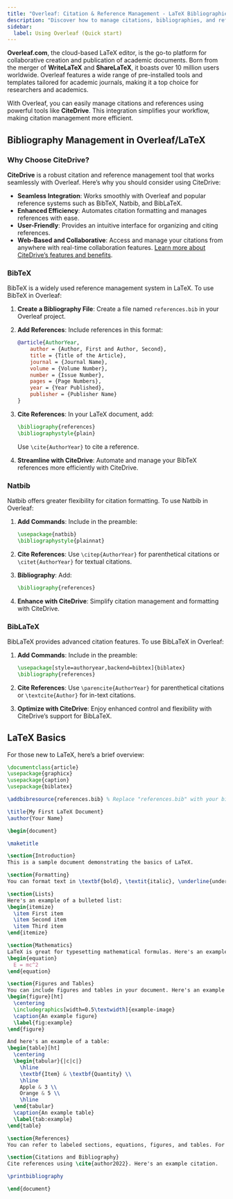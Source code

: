 ```yaml
---
title: "Overleaf: Citation & Reference Management - LaTeX Bibliographies Intro"
description: "Discover how to manage citations, bibliographies, and references in Overleaf using BibTeX, Natbib, and BibLaTeX. Plus, streamline your workflow with CiteDrive."
sidebar:
  label: Using Overleaf (Quick start)
---
```



**Overleaf.com**, the cloud-based LaTeX editor, is the go-to platform for collaborative creation and publication of academic documents. Born from the merger of **WriteLaTeX** and **ShareLaTeX**, it boasts over 10 million users worldwide. Overleaf features a wide range of pre-installed tools and templates tailored for academic journals, making it a top choice for researchers and academics.

With Overleaf, you can easily manage citations and references using powerful tools like **CiteDrive**. This integration simplifies your workflow, making citation management more efficient.

<CiteDrive />

## Bibliography Management in Overleaf/LaTeX

### Why Choose CiteDrive?

**CiteDrive** is a robust citation and reference management tool that works seamlessly with Overleaf. Here’s why you should consider using CiteDrive:

- **Seamless Integration**: Works smoothly with Overleaf and popular reference systems such as BibTeX, Natbib, and BibLaTeX.
- **Enhanced Efficiency**: Automates citation formatting and manages references with ease.
- **User-Friendly**: Provides an intuitive interface for organizing and citing references.
- **Web-Based and Collaborative**: Access and manage your citations from anywhere with real-time collaboration features.
[Learn more about CiteDrive’s features and benefits](https://www.citedrive.com).

### BibTeX

BibTeX is a widely used reference management system in LaTeX. To use BibTeX in Overleaf:

1. **Create a Bibliography File**: Create a file named `references.bib` in your Overleaf project.
2. **Add References**: Include references in this format:

   ```bibtex
   @article{AuthorYear,
       author = {Author, First and Author, Second},
       title = {Title of the Article},
       journal = {Journal Name},
       volume = {Volume Number},
       number = {Issue Number},
       pages = {Page Numbers},
       year = {Year Published},
       publisher = {Publisher Name}
   }
   ```

3. **Cite References**: In your LaTeX document, add:

   ```latex
   \bibliography{references}
   \bibliographystyle{plain}
   ```

   Use `\cite{AuthorYear}` to cite a reference.

4. **Streamline with CiteDrive**: Automate and manage your BibTeX references more efficiently with CiteDrive.

### Natbib

Natbib offers greater flexibility for citation formatting. To use Natbib in Overleaf:

1. **Add Commands**: Include in the preamble:

   ```latex
   \usepackage{natbib}
   \bibliographystyle{plainnat}
   ```

2. **Cite References**: Use `\citep{AuthorYear}` for parenthetical citations or `\citet{AuthorYear}` for textual citations.

3. **Bibliography**: Add:

   ```latex
   \bibliography{references}
   ```

4. **Enhance with CiteDrive**: Simplify citation management and formatting with CiteDrive.

### BibLaTeX

BibLaTeX provides advanced citation features. To use BibLaTeX in Overleaf:

1. **Add Commands**: Include in the preamble:

   ```latex
   \usepackage[style=authoryear,backend=bibtex]{biblatex}
   \bibliography{references}
   ```

2. **Cite References**: Use `\parencite{AuthorYear}` for parenthetical citations or `\textcite{Author}` for in-text citations.

3. **Optimize with CiteDrive**: Enjoy enhanced control and flexibility with CiteDrive’s support for BibLaTeX.

## LaTeX Basics

For those new to LaTeX, here’s a brief overview:

```latex
\documentclass{article}
\usepackage{graphicx}
\usepackage{caption}
\usepackage{biblatex}

\addbibresource{references.bib} % Replace "references.bib" with your bibliography file

\title{My First LaTeX Document}
\author{Your Name}

\begin{document}

\maketitle

\section{Introduction}
This is a sample document demonstrating the basics of LaTeX.

\section{Formatting}
You can format text in \textbf{bold}, \textit{italic}, \underline{underline}, or \texttt{typewriter} font.

\section{Lists}
Here's an example of a bulleted list:
\begin{itemize}
  \item First item
  \item Second item
  \item Third item
\end{itemize}

\section{Mathematics}
LaTeX is great for typesetting mathematical formulas. Here's an example of an equation:
\begin{equation}
  E = mc^2
\end{equation}

\section{Figures and Tables}
You can include figures and tables in your document. Here's an example of a figure:
\begin{figure}[ht]
  \centering
  \includegraphics[width=0.5\textwidth]{example-image}
  \caption{An example figure}
  \label{fig:example}
\end{figure}

And here's an example of a table:
\begin{table}[ht]
  \centering
  \begin{tabular}{|c|c|}
    \hline
    \textbf{Item} & \textbf{Quantity} \\
    \hline
    Apple & 3 \\
    Orange & 5 \\
    \hline
  \end{tabular}
  \caption{An example table}
  \label{tab:example}
\end{table}

\section{References}
You can refer to labeled sections, equations, figures, and tables. For example, see Figure~\ref{fig:example} and Table~\ref{tab:example}.

\section{Citations and Bibliography}
Cite references using \cite{author2022}. Here's an example citation.

\printbibliography

\end{document}
```

